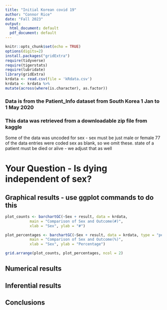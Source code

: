 ```yaml
---
title: "Initial Korean covid 19"
author: "Connor Rice"
date: "Fall 2023"
output:
  html_document: default
  pdf_document: default
---
```


```r
knitr::opts_chunk$set(echo = TRUE)
options(digits=2)
install.packages("gridExtra")
require(tidyverse)
require(tigerstats)
require(lubridate)
library(gridExtra)
krdata <- read.csv(file = 'kRdata.csv')
krdata <- krdata %>%
mutate(across(where(is.character), as.factor))
```
### Data is from the Patient_Info dataset from South Korea 1 Jan to 1 May 2020
### This data was retrieved from a downloadable zip file from kaggle

Some of the data was uncoded for sex - sex must be just male or female
77 of the data entries were coded sex  as blank, so we omit these.
state of a patient must be died or alive - we adjust that as well   
  
# Your Question - Is dying independent of sex?






## Graphical results - use ggplot commands to do this  

```r
plot_counts <- barchartGC(~Sex + result, data = krdata,
           main = "Comparison of Sex and Outcome(#)",
           xlab = "Sex", ylab = "#")

plot_percentages <- barchartGC(~Sex + result, data = krdata, type = "percent",
           main = "Comparison of Sex and Outcome(%)",
           xlab = "Sex", ylab = "Percentage")

grid.arrange(plot_counts, plot_percentages, ncol = 2)
```
  
## Numerical results


## Inferential results 




## Conclusions


